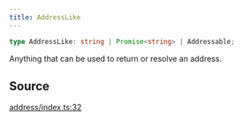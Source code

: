 ```yaml
---
title: AddressLike
---
```


```ts
type AddressLike: string | Promise<string> | Addressable;
```

Anything that can be used to return or resolve an address.

## Source

[address/index.ts:32](https://github.com/dominant-strategies/quais-6.js/blob/3237c5c21df47dfe74b210196b4121a22539a577/src/address/index.ts#L32)
